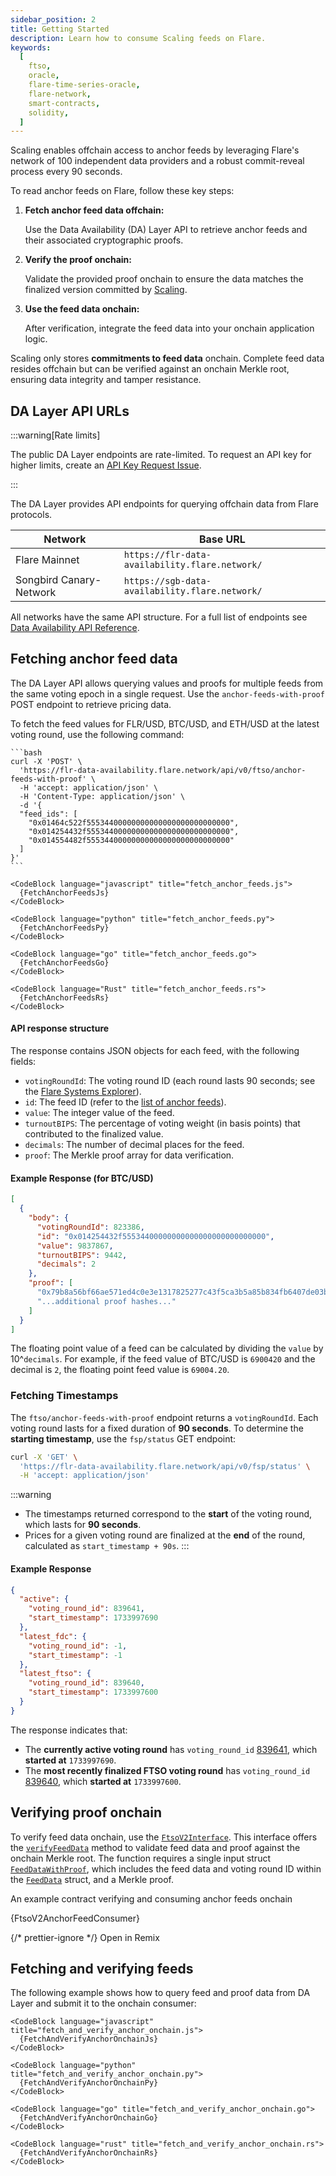 ```yaml
---
sidebar_position: 2
title: Getting Started
description: Learn how to consume Scaling feeds on Flare.
keywords:
  [
    ftso,
    oracle,
    flare-time-series-oracle,
    flare-network,
    smart-contracts,
    solidity,
  ]
---
```



Scaling enables offchain access to anchor feeds by leveraging Flare's network of 100 independent data providers and a robust commit-reveal process every 90 seconds.

To read anchor feeds on Flare, follow these key steps:

1. **Fetch anchor feed data offchain:**

   Use the Data Availability (DA) Layer API to retrieve anchor feeds and their associated cryptographic proofs.

2. **Verify the proof onchain:**

   Validate the provided proof onchain to ensure the data matches the finalized version committed by [Scaling](/ftso/scaling/overview).

3. **Use the feed data onchain:**

   After verification, integrate the feed data into your onchain application logic.

Scaling only stores **commitments to feed data** onchain. Complete feed data resides offchain but can be verified against an onchain Merkle root, ensuring data integrity and tamper resistance.

## DA Layer API URLs

:::warning[Rate limits]

The public DA Layer endpoints are rate-limited. To request an API key for higher limits, create an [API Key Request Issue](https://github.com/flare-foundation/developer-hub/issues/new/choose).

:::

The DA Layer provides API endpoints for querying offchain data from Flare protocols.

| Network                 | Base URL                                       |
| ----------------------- | ---------------------------------------------- |
| Flare Mainnet           | `https://flr-data-availability.flare.network/` |
| Songbird Canary-Network | `https://sgb-data-availability.flare.network/` |

All networks have the same API structure. For a full list of endpoints see [Data Availability API Reference](/fdc/reference/data-availability-api).

## Fetching anchor feed data

The DA Layer API allows querying values and proofs for multiple feeds from the same voting epoch in a single request. Use the `anchor-feeds-with-proof` POST endpoint to retrieve pricing data.

To fetch the feed values for FLR/USD, BTC/USD, and ETH/USD at the latest voting round, use the following command:

<Tabs>
  <TabItem value="curl" label="curl" default>

    ```bash
    curl -X 'POST' \
      'https://flr-data-availability.flare.network/api/v0/ftso/anchor-feeds-with-proof' \
      -H 'accept: application/json' \
      -H 'Content-Type: application/json' \
      -d '{
      "feed_ids": [
        "0x01464c522f55534400000000000000000000000000",
        "0x014254432f55534400000000000000000000000000",
        "0x014554482f55534400000000000000000000000000"
      ]
    }'
    ```

  </TabItem>
  <TabItem value="javascript" label="Javascript">

    <CodeBlock language="javascript" title="fetch_anchor_feeds.js">
      {FetchAnchorFeedsJs}
    </CodeBlock>

  </TabItem>
  <TabItem value="python" label="Python">

    <CodeBlock language="python" title="fetch_anchor_feeds.py">
      {FetchAnchorFeedsPy}
    </CodeBlock>

  </TabItem>
  <TabItem value="go" label="Go">

    <CodeBlock language="go" title="fetch_anchor_feeds.go">
      {FetchAnchorFeedsGo}
    </CodeBlock>

  </TabItem>
  <TabItem value="rust" label="Rust">

    <CodeBlock language="Rust" title="fetch_anchor_feeds.rs">
      {FetchAnchorFeedsRs}
    </CodeBlock>

  </TabItem>
</Tabs>

#### API response structure

The response contains JSON objects for each feed, with the following fields:

- `votingRoundId`: The voting round ID (each round lasts 90 seconds; see the [Flare Systems Explorer](https://flare-systems-explorer.flare.network/voting-epoch)).
- `id`: The feed ID (refer to the [list of anchor feeds](/ftso/scaling/anchor-feeds)).
- `value`: The integer value of the feed.
- `turnoutBIPS`: The percentage of voting weight (in basis points) that contributed to the finalized value.
- `decimals`: The number of decimal places for the feed.
- `proof`: The Merkle proof array for data verification.

#### Example Response (for BTC/USD)

```json
[
  {
    "body": {
      "votingRoundId": 823386,
      "id": "0x014254432f55534400000000000000000000000000",
      "value": 9837867,
      "turnoutBIPS": 9442,
      "decimals": 2
    },
    "proof": [
      "0x79b8a56bf66ae571ed4c0e3e1317825277c43f5ca3b5a85b834fb6407de03b63",
      "...additional proof hashes..."
    ]
  }
]
```

The floating point value of a feed can be calculated by dividing the `value` by 10^`decimals`. For example, if the feed value of BTC/USD is `6900420` and the decimal is `2`, the floating point feed value is `69004.20`.

### Fetching Timestamps

The `ftso/anchor-feeds-with-proof` endpoint returns a `votingRoundId`. Each voting round lasts for a fixed duration of **90 seconds**. To determine the **starting timestamp**, use the `fsp/status` GET endpoint:

```bash
curl -X 'GET' \
  'https://flr-data-availability.flare.network/api/v0/fsp/status' \
  -H 'accept: application/json'
```

:::warning

- The timestamps returned correspond to the **start** of the voting round, which lasts for **90 seconds**.
- Prices for a given voting round are finalized at the **end** of the round, calculated as `start_timestamp + 90s`.
  :::

#### Example Response

```json
{
  "active": {
    "voting_round_id": 839641,
    "start_timestamp": 1733997690
  },
  "latest_fdc": {
    "voting_round_id": -1,
    "start_timestamp": -1
  },
  "latest_ftso": {
    "voting_round_id": 839640,
    "start_timestamp": 1733997600
  }
}
```

The response indicates that:

- The **currently active voting round** has `voting_round_id` [839641](https://flare-systems-explorer.flare.network/voting-epoch/839641), which **started at** `1733997690`.
- The **most recently finalized FTSO voting round** has `voting_round_id` [839640](https://flare-systems-explorer.flare.network/voting-epoch/839640), which **started at** `1733997600`.

## Verifying proof onchain

To verify feed data onchain, use the [`FtsoV2Interface`](/ftso/solidity-reference/FtsoV2Interface). This interface offers the [`verifyFeedData`](/ftso/solidity-reference/FtsoV2Interface#verifyfeeddata) method to validate feed data and proof against the onchain Merkle root.
The function requires a single input struct [`FeedDataWithProof`](/ftso/solidity-reference/FtsoV2Interface#feeddatawithproof), which includes the feed data and voting round ID within the [`FeedData`](/ftso/solidity-reference/FtsoV2Interface#feeddata) struct, and a Merkle proof.

An example contract verifying and consuming anchor feeds onchain

<CodeBlock language="solidity" title="FtsoV2AnchorFeedConsumer.sol">
  {FtsoV2AnchorFeedConsumer}
</CodeBlock>

{/* prettier-ignore */}
<Remix fileName="FtsoV2AnchorFeedConsumer.sol">Open in Remix</Remix>

## Fetching and verifying feeds

The following example shows how to query feed and proof data from DA Layer and submit it to the onchain consumer:

<Tabs>
  <TabItem value="javascript" label="Javascript" default>

    <CodeBlock language="javascript" title="fetch_and_verify_anchor_onchain.js">
      {FetchAndVerifyAnchorOnchainJs}
    </CodeBlock>

  </TabItem>
  <TabItem value="python" label="Python">

    <CodeBlock language="python" title="fetch_and_verify_anchor_onchain.py">
      {FetchAndVerifyAnchorOnchainPy}
    </CodeBlock>

  </TabItem>
  <TabItem value="go" label="Go">

    <CodeBlock language="go" title="fetch_and_verify_anchor_onchain.go">
      {FetchAndVerifyAnchorOnchainGo}
    </CodeBlock>

  </TabItem>
  <TabItem value="rust" label="Rust">

    <CodeBlock language="rust" title="fetch_and_verify_anchor_onchain.rs">
      {FetchAndVerifyAnchorOnchainRs}
    </CodeBlock>

  </TabItem>
</Tabs>

